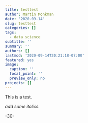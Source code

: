 ```yaml
---
title: testtest
author: Martin Monkman
date: '2020-09-14'
slug: testtest
categories: []
tags:
  - data science
subtitle: ''
summary: ''
authors: []
lastmod: '2020-09-14T20:21:18-07:00'
featured: yes
image:
  caption: ''
  focal_point: ''
  preview_only: no
projects: []
---
```


This is a test.

_add some  italics_

-30-
